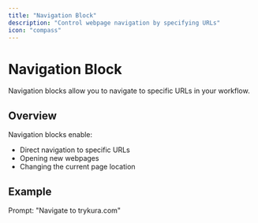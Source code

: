 ```yaml
---
title: "Navigation Block"
description: "Control webpage navigation by specifying URLs"
icon: "compass"
---
```


# Navigation Block

Navigation blocks allow you to navigate to specific URLs in your workflow.

## Overview

Navigation blocks enable:

- Direct navigation to specific URLs
- Opening new webpages
- Changing the current page location

## Example

Prompt: "Navigate to trykura.com"
